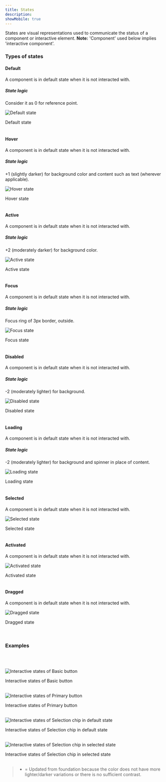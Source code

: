```yaml
---
title: States
description: 
showMobile: true
---
```


States are visual representations used to communicate the status of a component or interactive element.
**Note:** 'Component' used below implies 'interactive component'.
<br />

### Types of states

#### Default
A component is in default state when it is not interacted with.

##### State logic
Consider it as 0 for reference point.

![Default state](./images/default-state.png)
<Caption> Default state </Caption>

<br/>
<br/>

#### Hover
A component is in default state when it is not interacted with.

##### State logic

+1 (slightly darker) for background color and content such as text (wherever applicable). 

![Hover state](./images/hover-state.png)
<Caption> Hover state </Caption>

<br/>
<br/>

#### Active
A component is in default state when it is not interacted with.

##### State logic

+2 (moderately darker) for background color.

![Active state](./images/active-state.png)
<Caption> Active state </Caption>

<br/>
<br/>

#### Focus
A component is in default state when it is not interacted with.

##### State logic

Focus ring of 3px border, outside.

![Focus state](./images/focus-state.png)
<Caption> Focus state </Caption>

<br/>
<br/>

#### Disabled
A component is in default state when it is not interacted with.

##### State logic

-2 (moderately lighter) for background.

![Disabled state](./images/disabled-state.png)
<Caption> Disabled state </Caption>

<br/>
<br/>

#### Loading
A component is in default state when it is not interacted with.

##### State logic

-2 (moderately lighter) for background and spinner in place of content.

![Loading state](./images/loading-state.png)
<Caption> Loading state </Caption>

<br/>
<br/>

#### Selected
A component is in default state when it is not interacted with.

![Selected state](./images/selected-state.png)
<Caption> Selected state </Caption>

<br/>
<br/>

#### Activated
A component is in default state when it is not interacted with.

![Activated state](./images/activated-state.png)
<Caption> Activated state </Caption>

<br/>
<br/>

#### Dragged
A component is in default state when it is not interacted with.

![Dragged state](./images/dragged-state.png)
<Caption> Dragged state </Caption>

<br/>
<br/>
<br/>


### Examples
<br/>
<br/>


![Interactive states of Basic button](./images/examples-1.png)
<Caption> Interactive states of Basic button </Caption>

<br/>
<br/>


![Interactive states of Primary button](./images/examples-2.png)
<Caption> Interactive states of Primary button </Caption>

<br/>
<br/>


![Interactive states of Selection chip in default state](./images/examples-3.png)
<Caption> Interactive states of Selection chip in default state </Caption>

<br/>
<br/>


![Interactive states of Selection chip in selected state](./images/examples-4.png)
<Caption> Interactive states of Selection chip in selected state </Caption>

<br/>
<br/>

> * = Updated from foundation because the color does not have more lighter/darker variations or there is no sufficient contrast.